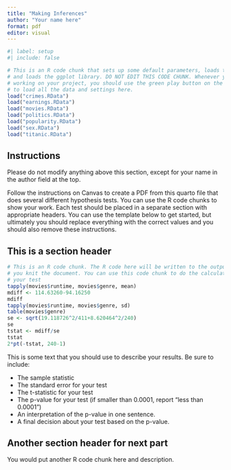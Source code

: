 ```yaml
---
title: "Making Inferences"
author: "Your name here"
format: pdf
editor: visual
---
```


```r
#| label: setup
#| include: false

# This is an R code chunk that sets up some default parameters, loads the data,
# and loads the ggplot library. DO NOT EDIT THIS CODE CHUNK. Whenever you start
# working on your project, you should use the green play button on the right,
# to load all the data and settings here.
load("crimes.RData")
load("earnings.RData")
load("movies.RData")
load("politics.RData")
load("popularity.RData")
load("sex.RData")
load("titanic.RData")
```

## Instructions

Please do not modify anything above this section, except for your name in the author field at the top.

Follow the instructions on Canvas to create a PDF from this quarto file that does several different hypothesis tests. You can use the R code chunks to show your work. Each test should be placed in a separate section with appropriate headers. You can use the template below to get started, but ultimately you should replace everything with the correct values and you should also remove these instructions.

## This is a section header

```r
# This is an R code chunk. The R code here will be written to the output when
# you knit the document. You can use this code chunk to do the calculations for
# your test
tapply(movies$runtime, movies$genre, mean)
mdiff <- 114.63260-94.16250
mdiff
tapply(movies$runtime, movies$genre, sd)
table(movies$genre)
se <- sqrt(19.118726^2/411+8.620464^2/240)
se
tstat <- mdiff/se
tstat
2*pt(-tstat, 240-1)
```

This is some text that you should use to describe your results. Be sure to include:

-   The sample statistic
-   The standard error for your test
-   The t-statistic for your test
-   The p-value for your test (if smaller than 0.0001, report "less than 0.0001")
-   An interpretation of the p-value in one sentence.
-   A final decision about your test based on the p-value.

## Another section header for next part

You would put another R code chunk here and description.
